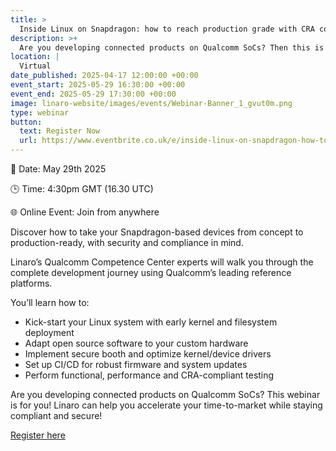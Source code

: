 ```yaml
---
title: >
  Inside Linux on Snapdragon: how to reach production grade with CRA compliance in mind
description: >+
  Are you developing connected products on Qualcomm SoCs? Then this is the webinar for you! In this webinar, Linaro’s Qualcomm Competence Center experts will walk you through the complete development journey, covering everything from how to kick-start your Linux system to how to perform functional, performance and CRA-compliant testing. Join this webinar to learn how to accelerate your time-to-market while staying compliant and secure.
location: |
  Virtual
date_published: 2025-04-17 12:00:00 +00:00
event_start: 2025-05-29 16:30:00 +00:00
event_end: 2025-05-29 17:30:00 +00:00
image: linaro-website/images/events/Webinar-Banner_1_gvut0m.png
type: webinar
button:
  text: Register Now
  url: https://www.eventbrite.co.uk/e/inside-linux-on-snapdragon-how-to-reach-production-grade-with-cra-tickets-1329066526759?aff=oddtdtcreator
---
```


📆 Date: May 29th 2025

🕒 Time: 4:30pm GMT (16.30 UTC)

🌐 Online Event: Join from anywhere

Discover how to take your Snapdragon-based devices from concept to production-ready, with security and compliance in mind.

Linaro’s Qualcomm Competence Center experts will walk you through the complete development journey using Qualcomm’s leading reference platforms.

You’ll learn how to:

- Kick-start your Linux system with early kernel and filesystem deployment
- Adapt open source software to your custom hardware
- Implement secure booth and optimize kernel/device drivers
- Set up CI/CD for robust firmware and system updates
- Perform functional, performance and CRA-compliant testing

Are you developing connected products on Qualcomm SoCs? This webinar is for you! Linaro can help you accelerate your time-to-market while staying compliant and secure!

[Register here](https://www.eventbrite.co.uk/e/inside-linux-on-snapdragon-how-to-reach-production-grade-with-cra-tickets-1329066526759?aff=oddtdtcreator)
